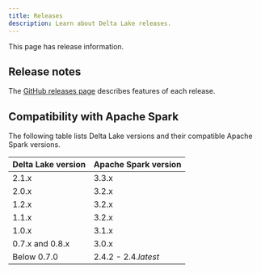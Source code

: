 ```yaml
---
title: Releases
description: Learn about Delta Lake releases.
---
```


This page has release information.

## Release notes

The [GitHub releases page](https://github.com/delta-io/delta/releases/) describes features of each release.

## Compatibility with Apache Spark

The following table lists Delta Lake versions and their compatible Apache Spark versions.

| Delta Lake version | Apache Spark version |
| ------------------ | -------------------- |
| 2.1.x              | 3.3.x                |
| 2.0.x              | 3.2.x                |
| 1.2.x              | 3.2.x                |
| 1.1.x              | 3.2.x                |
| 1.0.x              | 3.1.x                |
| 0.7.x and 0.8.x    | 3.0.x                |
| Below 0.7.0        | 2.4.2 - 2.4._latest_ |
